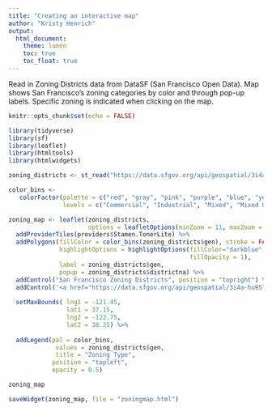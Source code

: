 ```yaml
---
title: "Creating an interactive map"
author: "Kristy Henrich"
output: 
  html_document:
    theme: lumen
    toc: true
    toc_float: true
---
```


Read in Zoning Districts data from DataSF (San Francisco Open Data). Map shows San Francisco's zoning categories by color and through pop-up labels. Specific zoning is indicated when clicking on the map.
```r
knitr::opts_chunk$set(echo = FALSE)
```

```r
library(tidyverse)
library(sf)
library(leaflet)
library(htmltools)
library(htmlwidgets)
```

```r
zoning_districts <- st_read("https://data.sfgov.org/api/geospatial/3i4a-hu95?method=export&format=GeoJSON") 
```



```r
color_bins <-
   colorFactor(palette = c("red", "gray", "pink", "purple", "blue", "yellow"),
               levels = c("Commercial", "Industrial", "Mixed", "Mixed Use", "Public", "Residential"))

zoning_map <- leaflet(zoning_districts,
                      options = leafletOptions(minZoom = 11, maxZoom = 17)) %>%
  addProviderTiles(providers$Stamen.TonerLite) %>%
  addPolygons(fillColor = color_bins(zoning_districts$gen), stroke = FALSE,
              highlightOptions = highlightOptions(fillColor="darkblue",
                                                  fillOpacity = 1),
              label = zoning_districts$gen,
              popup = zoning_districts$districtna) %>%
  addControl("San Francisco Zoning Districts", position = "topright") %>%
  addControl('<a href="https://data.sfgov.org/api/geospatial/3i4a-hu95?method=export&format=GeoJSON">Data source</a>', position = "bottomleft") %>%
  
  setMaxBounds( lng1 = -121.45,
                lat1 = 37.15,
                lng2 = -122.75,
                lat2 = 38.25) %>%
  
  addLegend(pal = color_bins,
             values = zoning_districts$gen,
             title = "Zoning Type",
            position = "topleft",
            opacity = 0.5)

zoning_map
```

```r
saveWidget(zoning_map, file = "zoningmap.html")
```

